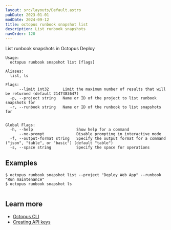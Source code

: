 ```yaml
---
layout: src/layouts/Default.astro
pubDate: 2023-01-01
modDate: 2024-09-12
title: octopus runbook snapshot list
description: List runbook snapshots
navOrder: 120
---
```


List runbook snapshots in Octopus Deploy

```
Usage:
  octopus runbook snapshot list [flags]

Aliases:
  list, ls

Flags:
      --limit int32      Limit the maximum number of results that will be returned (default 2147483647)
  -p, --project string   Name or ID of the project to list runbook snapshots for
  -r, --runbook string   Name or ID of the runbook to list snapshots for


Global Flags:
  -h, --help                   Show help for a command
      --no-prompt              Disable prompting in interactive mode
  -f, --output-format string   Specify the output format for a command ("json", "table", or "basic") (default "table")
  -s, --space string           Specify the space for operations

```

## Examples

<SamplesInstance />

```
$ octopus runbook snapshot list --project "Deploy Web App" --runbook "Run maintenance"
$ octopus runbook snapshot ls


```

## Learn more

- [Octopus CLI](/docs/octopus-rest-api/cli)
- [Creating API keys](/docs/octopus-rest-api/how-to-create-an-api-key)
